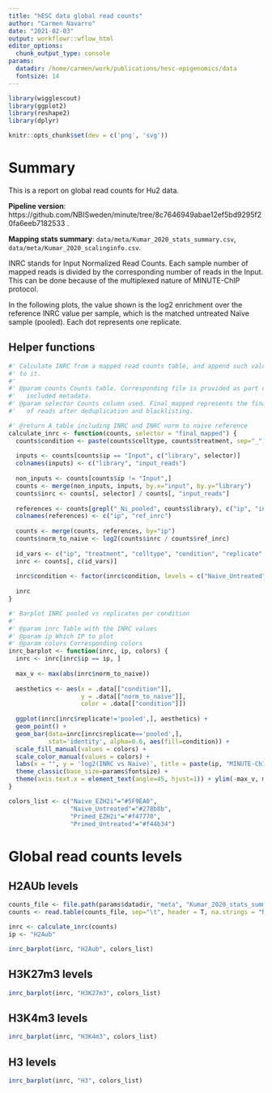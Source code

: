 ```yaml
---
title: "hESC data global read counts"
author: "Carmen Navarro"
date: "2021-02-03"
output: workflowr::wflow_html
editor_options:
  chunk_output_type: console
params:
  datadir: /home/carmen/work/publications/hesc-epigenomics/data
  fontsize: 14
---
```



```r
library(wigglescout)
library(ggplot2)
library(reshape2)
library(dplyr)

knitr::opts_chunk$set(dev = c('png', 'svg'))
```


# Summary

This is a report on global read counts for Hu2 data.

**Pipeline version**: https://github.com/NBISweden/minute/tree/8c7646949abae12ef5bd9295f20fa6eeb7182533 .

**Mapping stats summary**: `data/meta/Kumar_2020_stats_summary.csv`, `data/meta/Kumar_2020_scalinginfo.csv`.

INRC stands for Input Normalized Read Counts. Each sample number of mapped reads
is divided by the corresponding number of reads in the Input. This can be done
because of the multiplexed nature of MINUTE-ChIP protocol.

In the following plots, the value shown is the log2 enrichment over the 
reference INRC value per sample, which is the matched untreated Naïve sample
(pooled). Each dot represents one replicate.

## Helper functions

```r
#' Calculate INRC from a mapped read counts table, and append such values
#' to it.
#'
#' @param counts Counts table. Corresponding file is provided as part of the 
#'   included metadata.
#' @param selector Counts column used. Final_mapped represents the final number
#'   of reads after deduplication and blacklisting.

#' @return A table including INRC and INRC norm to naive reference
calculate_inrc <- function(counts, selector = "final_mapped") {
  counts$condition <- paste(counts$celltype, counts$treatment, sep="_")
  
  inputs <- counts[counts$ip == "Input", c("library", selector)]
  colnames(inputs) <- c("library", "input_reads")
  
  non_inputs <- counts[counts$ip != "Input",]
  counts <- merge(non_inputs, inputs, by.x="input", by.y="library")
  counts$inrc <- counts[, selector] / counts[, "input_reads"]
  
  references <- counts[grepl("_Ni_pooled", counts$library), c("ip", "inrc")]
  colnames(references) <- c("ip", "ref_inrc")
  
  counts <- merge(counts, references, by="ip")
  counts$norm_to_naive <- log2(counts$inrc / counts$ref_inrc)
  
  id_vars <- c("ip", "treatment", "celltype", "condition", "replicate", "norm_to_naive")
  inrc <- counts[, c(id_vars)]
  
  inrc$condition <- factor(inrc$condition, levels = c("Naive_Untreated", "Primed_Untreated", "Naive_EZH2i", "Primed_EZH2i"))
  
  inrc
}

#' Barplot INRC pooled vs replicates per condition
#'
#' @param inrc Table with the INRC values
#' @param ip Which IP to plot
#' @param colors Corresponding colors
inrc_barplot <- function(inrc, ip, colors) {
  inrc <- inrc[inrc$ip == ip, ]
  
  max_v <- max(abs(inrc$norm_to_naive))
  
  aesthetics <- aes(x = .data[["condition"]],
                    y = .data[["norm_to_naive"]],
                    color = .data[["condition"]])
  
  ggplot(inrc[inrc$replicate!='pooled',], aesthetics) +
  geom_point() +
  geom_bar(data=inrc[inrc$replicate=='pooled',],
           stat='identity', alpha=0.6, aes(fill=condition)) +
  scale_fill_manual(values = colors) +
  scale_color_manual(values = colors) +
  labs(x = "", y = 'log2(INRC vs Naïve)', title = paste(ip, "MINUTE-ChIP")) +
  theme_classic(base_size=params$fontsize) +
  theme(axis.text.x = element_text(angle=45, hjust=1)) + ylim(-max_v, max_v)
}

colors_list <- c("Naive_EZH2i"="#5F9EA0",
                 "Naive_Untreated"="#278b8b",
                 "Primed_EZH2i"="#f47770",
                 "Primed_Untreated"="#f44b34")

```

# Global read counts levels

## H2AUb levels

```r
counts_file <- file.path(params$datadir, "meta", "Kumar_2020_stats_summary.csv")
counts <- read.table(counts_file, sep="\t", header = T, na.strings = "NA", stringsAsFactors = F)

inrc <- calculate_inrc(counts) 
ip <- "H2Aub"

inrc_barplot(inrc, "H2Aub", colors_list)
```

## H3K27m3 levels

```r
inrc_barplot(inrc, "H3K27m3", colors_list)
```

## H3K4m3 levels

```r
inrc_barplot(inrc, "H3K4m3", colors_list)
```

## H3 levels

```r
inrc_barplot(inrc, "H3", colors_list)
```
